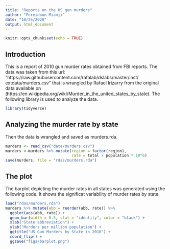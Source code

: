 ```yaml
---
title: "Reports on the US gun murders"
author: "Fereidoun Mianji"
date: "10/25/2020"
output: html_document
---
```


```r
knitr::opts_chunk$set(echo = TRUE)
```

## Introduction

This is a report of 2010 gun murder rates obtained from FBI reports. The data was taken from this url:
"https://raw.githubusercontent.com/rafalab/dslabs/master/inst/
extdata/murders.csv" that is wrangled by Rafael Irizarry from the original data available on (https://en.wikipedia.org/wiki/Murder_in_the_united_states_by_state). The following library is used to analyze the data.

```r
library(tidyverse)
```

## Analyzing the murder rate by state

Then the data is wrangled and saved as murders.rda.

```r
murders <- read_csv("data/murders.csv")
murders <-murders %>% mutate(region = factor(region),
                             rate = total / population * 10^6)
save(murders, file = "rdas/murders.rda")
```

## The plot

The barplot depicting the murder rates in all states was generated using the following code. It shows the significat variability of murder rates by state.

```r
load("rdas/murders.rda")
murders %>% mutate(abb = reorder(abb, rate)) %>%
  ggplot(aes(abb, rate)) +
  geom_bar(width = 0.5, stat = "identity", color = "black") +
  xlab("State abbreviation") +
  ylab("Murders per million population") +
  ggtitle("US Gun Murders by State in 2010") +
  coord_flip() +
  ggsave("figs/barplot.png")

```


